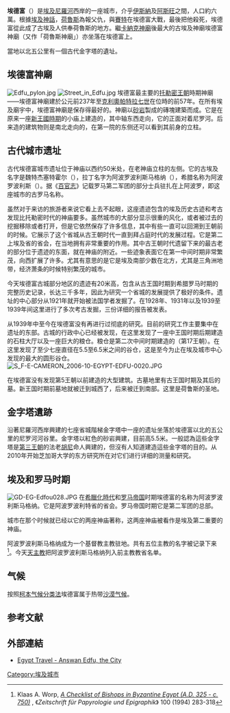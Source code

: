 {{Hiero|埃德富|<hiero>F18:D46-t:O49</hiero>|align=right|era=egypt}}
{{Infobox settlement
| name = 
埃德富| native_name = إدفو<br> ⲉⲧⲃⲟ
| settlement_type =
| image_skyline = {{Photomontage
| photo1a = Temple of Horus at Edfou, Egypt - panoramio (2).jpg
| photo2a = Temple of Edfu - panoramio (3).jpg
| photo2b = Edfu 11.JPG
| photo3a = Edfu cruise ship.JPG
| photo3b = Edfu 02.jpg
| size = 280
| spacing = 2
| color = transparent
| border = 0
}}
| image_caption =从顶部顺时针：[[荷鲁斯神庙|荷鲁斯神庙]]、埃德富街头、马车、尼罗河和荷鲁斯神庙内部
| image_flag = 
| flag_size = 
| image_seal = 
| seal_size = 
| image_shield = 
| shield_size = 
| nickname = 
| motto = <!-- images and maps  ----------->
| image_map = 
| mapsize = 
| map_caption = 
| pushpin_map = Egypt<!-- the name of a location map as per http://en.wikipedia.org/wiki/Template:Location_map -->
| pushpin_label_position = bottom
| pushpin_mapsize = 
| pushpin_map_caption = 在埃及的位置
<!-- Location ------------------>| coordinates = {{coord|24|58|40|N|32|52|24|E|region:EG|display=inline}}
| subdivision_type = 国家
| subdivision_name = {{flag|Egypt}}
| subdivision_type1 = 省
| subdivision_type2 = 
| subdivision_type3 = 
| subdivision_name1 = [[阿斯旺省|阿斯旺省]]
| subdivision_name2 = 
| subdivision_name3 = 
| established_title = <!-- Settled -->
| established_date = <!-- Area    --------------------->
| government_footnotes = 
| government_type = 
| leader_title = 
| leader_name = 
| leader_title1 = <!-- for places with, say, both a mayor and a city manager -->
| leader_name1 = 
| area_footnotes = 
| area_magnitude = 
| area_total_km2 = <!-- ALL fields dealing with a measurements are subject to automatic unit conversion-->
| area_land_km2 = <!--See table @ Template:Infobox Settlement for details on automatic unit conversion-->
<!-- Population   ----------------------->| elevation_footnotes = <!--for references: use <ref> </ref> tags-->
| elevation_m = 86
| elevation_ft = <!-- Area/postal codes & others -------->
| population_total = 133772
| population_as_of = 2012
| population_footnotes = 
| population_density_km2 = auto
| population_density_sq_mi = 
| population_metro = 
| population_density_metro_km2 = 
| population_density_metro_sq_mi = 
| population_blank1_title = Ethnicities
| population_blank1 = 
| population_density_blank1_km2 = 
| population_density_blank1_sq_mi = <!-- General information  --------------->
| population_note = 
| postal_code_type = <!-- enter ZIP code, Postcode, Post code, Postal code... -->
| postal_code = 
| area_code = (+20) 97
| website = 
| footnotes = |<!-- Politics ----------------->
| timezone = [[Eastern_European_Time|EET]]
| utc_offset = +2
| timezone_DST = 
| utc_offset_DST = 
| blank_name = 
| blank_info = 
| blank1_name = 
| blank1_info = 
}}

'''埃德富'''（{{lang-arz|إدفو}}）是[[埃及|埃及]][[尼羅河|尼羅河]]西岸的一座城市，介乎[[伊斯納|伊斯納]]及[[阿斯旺|阿斯旺]]之間，人口約六萬。根據[[埃及神話|埃及神話]]，[[荷魯斯|荷魯斯]]為報父仇，與[[賽特|賽特]]在埃德富大戰，最後把他殺死，埃德富從此成了古埃及人供奉荷魯斯的地方。繼[[卡納克神廟|卡納克神廟]]後最大的古埃及神廟埃德富神廟（又作「荷魯斯神廟」）亦坐落在埃德富上。

當地以北五公里有一個古代金字塔的遺址。

==埃德富神廟==
[[File:Edfu_pylon.jpg|thumb]]
[[File:Street_in_Edfu.jpg|thumb]]
{{main|埃德富神廟}}
埃德富最主要的[[托勒密王朝|托勒密王朝]]時期神廟——埃德富神廟建於公元前237年至[[克利奧帕特拉七世|克利奧帕特拉七世]]在位時的前57年。在所有埃及廟宇中，埃德富神廟是保存得最好的。神廟以[[砂岩|砂岩]]製成的磚塊建築而成。它是在原来一座[[新王國時期|新王國時期]]的小庙上建造的，其中轴东西走向，它的正面对着尼罗河。后来造的建筑物则是南北走向的，在第一院的东侧还可以看到其前身的立柱。

==古代城市遗址==
古代埃德富城市遗址位于神庙以西约50米处，在老神庙立柱的左侧。它的古埃及名字是魏特杰塞特霍尔（{{lang|en|Wetjeset-hor}}），拉丁名字为阿波罗波利斯马格纳（{{lang|la|Apollinopolis Magna}}），希腊名称为阿波罗波利斯（{{lang|el|Απολλινόπολις}}）。据《[[百官志|百官志]]》记载罗马第二军团的部分士兵驻扎在上阿波罗，即这座城市的古罗马名称。

虽然对于来访的旅游者来说它看上去不起眼，这座遗迹包含的埃及历史古迹和考古发现比托勒密时代的神庙要多。虽然城市的大部分显示很重的风化，或者被过去的挖掘移除或者打开，但是它依然保存了许多信息，其中有些一直可以回溯到王朝前的时候。它展示了这个省城从古王朝时代一直到拜占庭时代的发展过程。它是第二上埃及省的省会，在当地拥有非常重要的作用。其中古王朝时代遗留下来的最古老的部分位于遗迹的东面，就在神庙的附近。一些迹象表面它在第一中间时期非常繁茂，向西扩展了许多。尤其有意思的是它是埃及南部少数在北方，尤其是三角洲地带，经济萧条的时候特别繁茂的城市。

今天埃德富古城部分地区的遗迹有20米高，包含从古王国时期到希腊罗马时期的完整历史记录，长达三千多年，因此为研究一个省城的发展提供了极好的条件。遗址的中心部分从1921年就开始被法国学者发掘了。在1928年、1931年以及1939至1939年间这里进行了多次考古发掘，三份详细的报告被发表。

从1939年中至今在埃德富没有再进行过彻底的研究。目前的研究工作主要集中在遗址的东部。古城的行政中心已经被发现，在这里发现了一座中王国时期后期建造的石柱大厅以及一座巨大的粮仓。粮仓是第二次中间时期建造的（第17王朝）。在这里发现了至少七座直径在5.5至6.5米之间的谷仓，这是至今为止在埃及城市中心发现的最大的圆形谷仓。
[[File:S_F-E-CAMERON_2006-10-EGYPT-EDFU-0020.JPG|thumb]]

在埃德富没有发现第5王朝以前建造的大型建筑。古墓地里有古王国时期及其后的墓。新王国时期前墓地就被迁到城西了，后来被迁到南部。这里是荷鲁斯的圣地。

==金字塔遺跡==
沿著尼羅河西岸興建的七座省城階梯金字塔中一座的遗址坐落於埃德富以北的五公里的尼罗河河谷里。金字塔以紅色的砂岩興建，目前高5.5米。一般認為這些金字塔是[[埃及第三王朝|第三王朝]]的法老[[胡尼|胡尼]]命人興建的，但沒有人知道建造這些金字塔的目的。从2010年开始芝加哥大学的东方研究所在对它们进行详细的测量和研究。

==埃及和罗马时期==
[[File:GD-EG-Edfou028.JPG|right]]
在[[希臘化時代|希臘化時代]]和[[罗马帝国|罗马帝国]]时期埃德富的名称为阿波罗波利斯马格纳。它是阿波罗波利特省的省会。罗马帝国时期它是第二军团的总部。

城市在那个时候就已经以它的两座神庙著称，这两座神庙被看作是埃及第二重要的神庙。

阿波罗波利斯马格纳成为一个基督教主教驻地。共有五位主教的名字被记录下来<ref>Klaas A. Worp, [https://openaccess.leidenuniv.nl/bitstream/handle/1887/8214/5_039_223.pdf?sequence=1 ''A Checklist of Bishops in Byzantine Egypt (A.D. 325 - c. 750)''] {{Wayback|url=https://openaccess.leidenuniv.nl/bitstream/handle/1887/8214/5_039_223.pdf?sequence=1 |date=20160303225927 }}, 《''Zeitschrift für Papyrologie und Epigraphik''》 100 (1994) 283-318</ref>。今天[[天主教|天主教]]把阿波罗波利斯马格纳列入前主教教省名单。

==气候==
按照[[柯本气候分类法|柯本气候分类法]]埃德富属于热带[[沙漠气候|沙漠气候]]。
{{Weather box
|metric first=yes
|single line=yes
|location= Edfu
|Jan high C=23.6
|Feb high C=25.6
|Mar high C=29.4
|Apr high C=34.4
|May high C=38.7
|Jun high C=40.6
|Jul high C=40.5
|Aug high C=40.5
|Sep high C=38.3
|Oct high C=35.8
|Nov high C=30.3
|Dec high C=25.2

|Jan mean C=15.5
|Feb mean C=17
|Mar mean C=20.6
|Apr mean C=25.4
|May mean C=29.9
|Jun mean C=31.7
|Jul mean C=32.1
|Aug mean C=32.1
|Sep mean C=30.2
|Oct mean C=27.5
|Nov mean C=22
|Dec mean C=17.2

|Jan low C=7.5
|Feb low C=8.5
|Mar low C=11.9
|Apr low C=16.5
|May low C=21.1
|Jun low C=22.9
|Jul low C=23.7
|Aug low C=23.8
|Sep low C=22.1
|Oct low C=19.2
|Nov low C=13.7
|Dec low C=9.3

|Jan precipitation mm=0
|Feb precipitation mm=0
|Mar precipitation mm=0
|Apr precipitation mm=0
|May precipitation mm=0
|Jun precipitation mm=0
|Jul precipitation mm=0
|Aug precipitation mm=0
|Sep precipitation mm=0
|Oct precipitation mm=0
|Nov precipitation mm=0
|Dec precipitation mm=0

|source 1= ''Climate-Data.org''<ref>{{cite web|title=Climate: Idfu - Climate graph, Temperature graph, Climate table|url=http://en.climate-data.org/location/51074/|publisher=Climate-Data.org|accessdate=13 August 2013|archive-date=2015-10-05|archive-url=https://web.archive.org/web/20151005213543/http://en.climate-data.org/location/51074/|dead-url=no}}</ref>
}}

==参考文献==
{{reflist}}

==外部連結==
*[http://www.touregypt.net/edfuc.htm Egypt Travel - Answan Edfu, the City] {{Wayback|url=http://www.touregypt.net/edfuc.htm |date=20201127014824 }}

{{Coord|24|58|40|N| 32|52|24|E|region:EG_type:city|display=title}}

{{DEFAULTSORT: Edfu}}
[[Category:埃及城市|Category:埃及城市]]